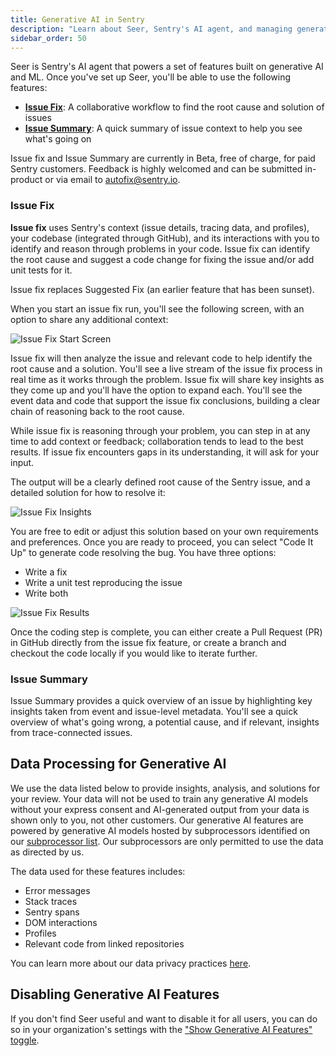 ```yaml
---
title: Generative AI in Sentry
description: "Learn about Seer, Sentry's AI agent, and managing generative AI features."
sidebar_order: 50
---
```


Seer is Sentry's AI agent that powers a set of features built on generative AI and ML. Once you've set up Seer, you'll be able to use the following features:

- [**Issue Fix**](#issue-fix): A collaborative workflow to find the root cause and solution of issues
- [**Issue Summary**](#issue-summary): A quick summary of issue context to help you see what's going on

<Alert>

Issue fix and Issue Summary are currently in Beta, free of charge, for paid Sentry customers. Feedback is highly welcomed and can be submitted in-product or via email to [autofix@sentry.io](mailto:autofix@sentry.io).

</Alert>

### Issue Fix

**Issue fix** uses Sentry's context (issue details, tracing data, and profiles), your codebase (integrated through GitHub), and its interactions with you to identify and reason through problems in your code. Issue fix can identify the root cause and suggest a code change for fixing the issue and/or add unit tests for it.

<Alert>

Issue fix replaces Suggested Fix (an earlier feature that has been sunset).

</Alert>

When you start an issue fix run, you'll see the following screen, with an option to share any additional context:

![Issue Fix Start Screen](./img/autofix-start-screen.png)

Issue fix will then analyze the issue and relevant code to help identify the root cause and a solution. You'll see a live stream of the issue fix process in real time as it works through the problem. Issue fix will share key insights as they come up and you'll have the option to expand each. You'll see the event data and code that support the issue fix conclusions, building a clear chain of reasoning back to the root cause.

While issue fix is reasoning through your problem, you can step in at any time to add context or feedback; collaboration tends to lead to the best results. If issue fix encounters gaps in its understanding, it will ask for your input.

The output will be a clearly defined root cause of the Sentry issue, and a detailed solution for how to resolve it:

![Issue Fix Insights](./img/autofix-qna.png)

You are free to edit or adjust this solution based on your own requirements and preferences. Once you are ready to proceed, you can select "Code It Up" to generate code resolving the bug. You have three options:

- Write a fix
- Write a unit test reproducing the issue
- Write both

![Issue Fix Results](./img/autofix-results.png)

Once the coding step is complete, you can either create a Pull Request (PR) in GitHub directly from the issue fix feature, or create a branch and checkout the code locally if you would like to iterate further.

### Issue Summary

Issue Summary provides a quick overview of an issue by highlighting key insights taken from event and issue-level metadata. You'll see a quick overview of what's going wrong, a potential cause, and if relevant, insights from trace-connected issues.

## Data Processing for Generative AI

We use the data listed below to provide insights, analysis, and solutions for your review. Your data will not be used to train any generative AI models without your express consent and AI-generated output from your data is shown only to you, not other customers. Our generative AI features are powered by generative AI models hosted by subprocessors identified on our [subprocessor list](https://sentry.io/legal/subprocessors/). Our subprocessors are only permitted to use the data as directed by us.

The data used for these features includes:
- Error messages
- Stack traces
- Sentry spans
- DOM interactions
- Profiles
- Relevant code from linked repositories

You can learn more about our data privacy practices [here](/security-legal-pii/security/ai-ml-policy/#use-of-identifying-data-for-generative-ai-features).

## Disabling Generative AI Features

If you don't find Seer useful and want to disable it for all users, you can do so in your organization's settings with the ["Show Generative AI Features" toggle](https://sentry.io/orgredirect/organizations/:orgslug/settings/#hideAiFeatures).
